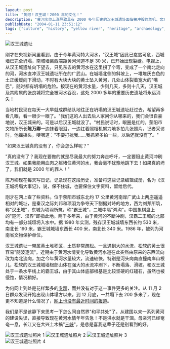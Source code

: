 ```yaml
---
layout: post
title: "黄河！汉王城！2000 年的文化！"
description: "黄河水位上涨导致具有 2000 多年历史的汉王城遗址面临被冲毁的危机。文章描述了当地村民和文物保护人员的悲痛，以及对中国水利工程决策的反思。"
publishDate: "2004-01-11 23:51:12"
tags: ["culture", "history", "yellow river", "heritage", "archaeology", "conservation"]
---
```


![汉王城遗址](http://blog.xdanger.com/archives/pics/20040111e.jpg)

刚才在央视新闻里看到，由于今年黄河特大河水，"汉王城"因此已岌岌可危，西城墙已完全坍塌，南城墙离西端距黄河河道不足 30 米，已开始出现裂缝。电视上，从汉王城遗址向下望去，只见东去的黄河水在这里拐了个弯，变成了一个南北走向的河，河水直冲汉王城遗址所在的广武山。在城墙北侧的斜坡上，一堆堆灰白色的土正缓缓向下滑动，不时有大块大块的黄土坠入黄河，几处山体裂着宽大的"嘴巴"，随时都有坍塌的危险。按现在的黄河水量，少则几天，多则十几天，汉王城及其附属的张良城将完全被河水吞没，这处 2000 多年的重要历史遗址将永远消失！

当地村民现在每天一大早就成群结队地往正在坍塌的汉王城遗址赶过去，希望再多看几眼，看一眼少一眼了。"我们这的人出去后人家问你从哪来的，我们会很自豪地说，汉王城来的。可是以后汉王城就没了。"村民说话时，眼圈是红的。荥阳市文物所所长**陈万卿**一边抹着眼泪，一边扛着照相机努力地多拍几张照片，记者采访时，他摇摇头，哽咽道："不要打扰我……我抓紧多拍一些，以后还就没有了。"

"如果汉王城真的没有了，你会怎么样呢？"

"真的没有了？我现在要做的就是尽我最大的努力奔走呼吁，一定要阻止黄河冲刷汉王城。如果我能用血肉之躯堵住黄河的水，我会毫不犹豫地跳下去！如果真的坍了，我们就是 2000 年的罪人！"

陈万卿现在每天写日记，记录现在这段历史，准备将这些记录编辑成册，名为《汉王城坍塌大事记》，说，保不住城，也要保住文字资料，留给后代。

刚才在网上查了些资料。位于荥阳市城东北约 17 公里黄河南岸广武山上两座遥遥相对的城址，是秦汉之际刘邦和项羽为争夺天下割据对峙的地方，西为刘邦所筑，称"汉王城"，东城为项羽所筑，称"霸王城"，二城中隔"鸿沟"。中国象棋盘上的"楚河、汉界"即指此地。两千多年来，由于黄河的不断冲刷，汉霸二王城的北部均有一部分城垣坍入水中。据 1980 年实测，残存汉王城城墙东西长约 530 米，南北长 190 米，霸王城城墙东西长 400 米，南北长 340 米。1986 年，被列为河南省文物保护单位。

汉王城遗址一带属黄土堆积区，土质非常疏松。一旦遇到大的水流，松软的黄土很容易"随波逐流"。近期由于黄河水情变化导致黄河水道在此突然由原来的东西流向改为南北流向，加之今年黄河水量较大，流速较快，特别是河头向南直撞南岸山根儿，松软的汉王城城墙根部山体在强大的水流冲刷下，不断塌落、滑坡。和汉王城处于一条水平线上的霸王城，由于其山体底部根基是比较坚硬的红礓石，虽然也被侵蚀，情况稍好。

为何网上到处是花样繁多的[专题](https://news.sina.com.cn/z/)，而并没有对于这一事件更多的关注。从 11 月 2 日群众发现开始出现山体塌方以来，到 12 月底，一共塌下去 200 多米了，现在更不知道是什么情况了，[网上也没有最近时间的报道](https://google.xdanger.com/search/?q=%E9%BB%84%E6%B2%B3+%E6%B1%89%E7%8E%8B%E5%9F%8E&ie=UTF-8&lr=lang_en%7Clang_zh-CN%7Clang_zh-TW&num=10&hl=zh-CN)。

我们是不是该静下来思考一下怎么同自然界"和平共处"了。从建国以来一系列黄河的建设失误，直接导致现在黄河水情年年告急！不是洪水就是干涸。母亲河已经奄奄一息，长江又在大兴土木搞"[三峡](https://www.sanxia.net.cn/sxgc/)"，是悲是喜我这辈子还是别看到的好。

![汉王城遗址照片 1](http://blog.xdanger.com/archives/pics/20040111a.jpg)
![汉王城遗址照片 2](http://blog.xdanger.com/archives/pics/20040111b.jpg)
![汉王城遗址照片 3](http://blog.xdanger.com/archives/pics/20040111c.jpg)
![汉王城遗址照片 4](http://blog.xdanger.com/archives/pics/20040111d.jpg)
